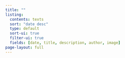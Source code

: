 ```yaml
---
title: ""
listing:
  contents: texts
  sort: "date desc"
  type: default
  sort-ui: true
  filter-ui: true
  fields: [date, title, description, author, image]
page-layout: full
---
```

